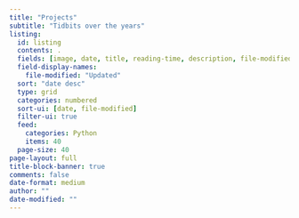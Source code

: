 ```yaml
---
title: "Projects"
subtitle: "Tidbits over the years"
listing:
  id: listing
  contents: .
  fields: [image, date, title, reading-time, description, file-modified]
  field-display-names:
    file-modified: "Updated"
  sort: "date desc"
  type: grid
  categories: numbered
  sort-ui: [date, file-modified]
  filter-ui: true
  feed:
    categories: Python
    items: 40
  page-size: 40
page-layout: full
title-block-banner: true
comments: false
date-format: medium
author: ""
date-modified: ""
---
```

